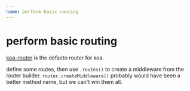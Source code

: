 ```yaml
---
name: perform basic routing
---
```



# perform basic routing

[koa-router](https://github.com/ZijianHe/koa-router) is the defacto router for koa.

define some routes, then use `.routes()` to create a middleware from the router builder.
`router.createMiddleware()` probably would have
been a better method name, but we can't win them all.

<div><Demo /></div>
